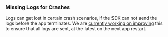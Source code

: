 ### Missing Logs for Crashes

Logs can get lost in certain crash scenarios, if the SDK can not send the logs before the app terminates. We are [currently working on improving](https://github.com/getsentry/sentry-java/issues/4690) this to ensure that all logs are sent, at the latest on the next app restart.
